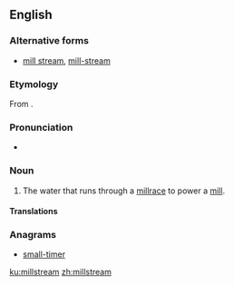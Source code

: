 ==English==

===Alternative forms===
* [[mill stream]], [[mill-stream]]

===Etymology===
From {{compound|mill|stream|lang=en}}.

===Pronunciation===
* {{a|UK}} {{IPA|/ˈmɪlstɹiːm/|lang=en}}

===Noun===
{{en-noun}}

# The water that runs through a [[millrace]] to power a [[mill]].

====Translations====
{{trans-top|water that runs through a millrace}}
{{trans-mid}}
{{trans-bottom}}

===Anagrams===
* [[small-timer#English|small-timer]]

[[ku:millstream]]
[[zh:millstream]]